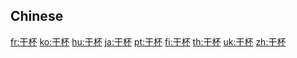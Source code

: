 {{also|乾杯}}
==Chinese==
{{zh-see|乾杯}}

[[fr:干杯]]
[[ko:干杯]]
[[hu:干杯]]
[[ja:干杯]]
[[pt:干杯]]
[[fi:干杯]]
[[th:干杯]]
[[uk:干杯]]
[[zh:干杯]]